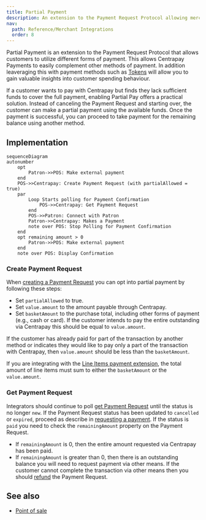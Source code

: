 ```yaml
---
title: Partial Payment
description: An extension to the Payment Request Protocol allowing merchant integrators to accept a partial amount of a transaction through Centrapay.
nav:
  path: Reference/Merchant Integrations
  order: 8
---
```


Partial Payment is an extension to the Payment Request Protocol that allows
customers to utilize different forms of payment. This allows Centrapay Payments
to easily complement other methods of payment. In addition
leaveraging this with payment methods such as
[Tokens](https://docs.centrapay.com/api/assets#tokens-experimental) will allow you
to gain valuable insights into customer spending behaviour.

If a customer wants to pay with Centrapay but finds they lack sufficient funds
to cover the full payment, enabling Partial Pay offers a practical solution.
Instead of canceling the Payment Request and starting over, the customer can
make a partial payment using the available funds. Once the payment is successful,
you can proceed to take payment for the remaining balance using another method.

## Implementation

```mermaid
sequenceDiagram
autonumber
	opt
		Patron->>POS: Make external payment
	end
	POS->>Centrapay: Create Payment Request (with partialAllowed = true)
	par
		Loop Starts polling for Payment Confirmation
			POS->>Centrapay: Get Payment Request
		end
		POS->>Patron: Connect with Patron
		Patron->>Centrapay: Makes a Payment
		note over POS: Stop Polling for Payment Confirmation
	end
	opt remaining amount > 0
		Patron->>POS: Make external payment
	end
	note over POS: Display Confirmation
```

### Create Payment Request

When [creating a Payment Request](https://docs.centrapay.com/api/payment-requests#create-a-payment-request)
you can opt into partial payment by following these steps:

- Set `partialAllowed` to true.
- Set `value.amount` to the amount payable through Centrapay.
- Set `basketAmount` to the purchase total, including other forms of payment
(e.g., cash or card). If the customer intends to pay the entire outstanding
via Centrapay this should be equal to `value.amount`.

If the customer has already paid for part of the transaction by another method
or indicates they would like to pay only a part of the transaction with Centrapay,
then `value.amount` should be less than the `basketAmount`.

If you are integrating with the [Line Items payment extension](/guides/line-items),
the total amount of line items must sum to either the `basketAmount` or the
`value.amount`.

### Get Payment Request

Integrators should continue to poll [get Payment Request](https://docs.centrapay.com/api/payment-requests#get-a-payment-request)
until the status is no longer `new`. If the Payment Request status has been
updated to `cancelled` or `expired`, proceed as describe in [requesting a payment](/guides/requesting-payment#polling-for-payment-confirmation).
If the status is `paid` you need to check the `remainingAmount` property on the
Payment Request.

- If `remainingAmount` is 0, then the entire amount requested via Centrapay
has been paid.
- If `remainingAmount` is greater than 0, then there is an outstanding balance
you will need to request payment via other means. If the customer cannot complete
the transaction via other means then you should
[refund](https://docs.centrapay.com/api/payment-requests#refund-a-payment-request)
the Payment Request.

## See also

- [Point of sale](/guides/point-of-sale/)
